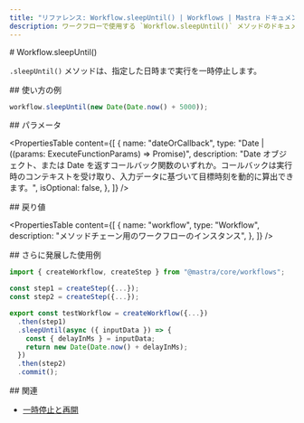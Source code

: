 ```yaml
---
title: "リファレンス: Workflow.sleepUntil() | Workflows | Mastra ドキュメント"
description: ワークフローで使用する `Workflow.sleepUntil()` メソッドのドキュメント。指定した日時まで実行を一時停止します。
---
```


<div id="workflowsleepuntil">
  # Workflow.sleepUntil()
</div>

`.sleepUntil()` メソッドは、指定した日時まで実行を一時停止します。

<div id="usage-example">
  ## 使い方の例
</div>

```typescript copy
workflow.sleepUntil(new Date(Date.now() + 5000));
```


<div id="parameters">
  ## パラメータ
</div>

<PropertiesTable
  content={[
    {
      name: "dateOrCallback",
      type: "Date | ((params: ExecuteFunctionParams) => Promise<Date>)",
      description:
        "Date オブジェクト、または Date を返すコールバック関数のいずれか。コールバックは実行時のコンテキストを受け取り、入力データに基づいて目標時刻を動的に算出できます。",
      isOptional: false,
    },
  ]}
/>

<div id="returns">
  ## 戻り値
</div>

<PropertiesTable
  content={[
    {
      name: "workflow",
      type: "Workflow",
      description: "メソッドチェーン用のワークフローのインスタンス",
    },
  ]}
/>

<div id="extended-usage-example">
  ## さらに発展した使用例
</div>

```typescript showLineNumbers copy
import { createWorkflow, createStep } from "@mastra/core/workflows";

const step1 = createStep({...});
const step2 = createStep({...});

export const testWorkflow = createWorkflow({...})
  .then(step1)
  .sleepUntil(async ({ inputData }) => {
    const { delayInMs } = inputData;
    return new Date(Date.now() + delayInMs);
  })
  .then(step2)
  .commit();
```


<div id="related">
  ## 関連
</div>

- [一時停止と再開](/docs/workflows/suspend-and-resume#sleep--events)